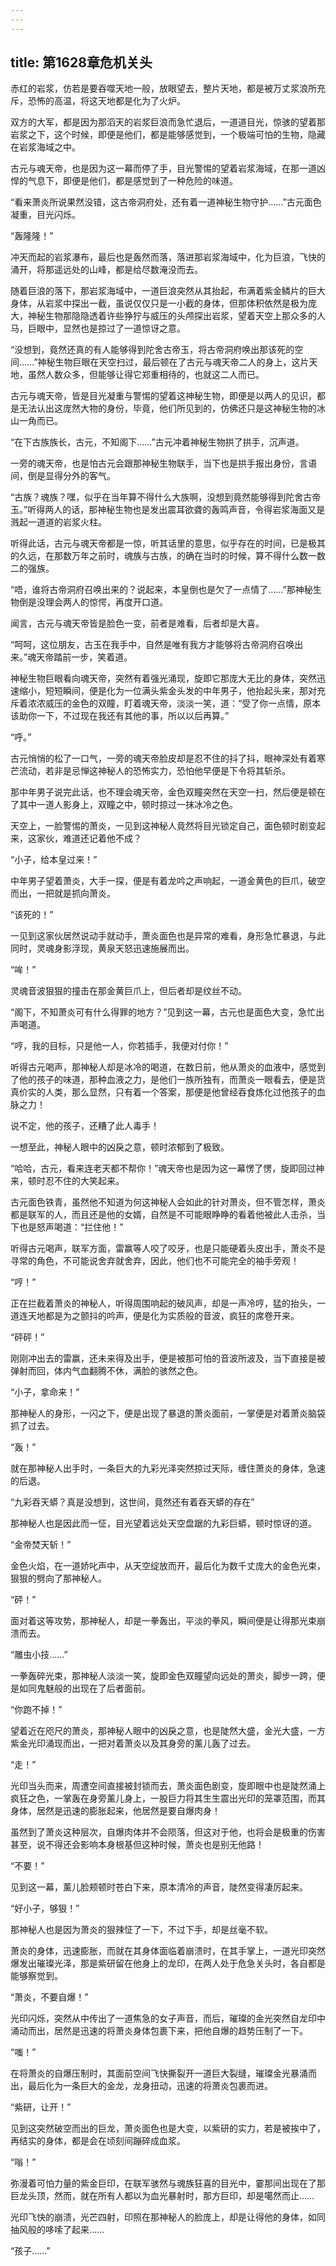 ```yaml
---
---
---
```

title: 第1628章危机关头
---



赤红的岩浆，仿若是要吞噬天地一般，放眼望去，整片天地，都是被万丈浆浪所充斥，恐怖的高温，将这天地都是化为了火炉。

双方的大军，都是因为那滔天的岩浆巨浪而急忙退后，一道道目光，惊骇的望着那岩浆之下，这个时候，即便是他们，都是能够感觉到，一个极端可怕的生物，隐藏在岩浆海域之中。

古元与魂天帝，也是因为这一幕而停了手，目光警惕的望着岩浆海域，在那一道凶悍的气息下，即便是他们，都是感觉到了一种危险的味道。

“看来萧炎所说果然没错，这古帝洞府处，还有着一道神秘生物守护……”古元面色凝重，目光闪烁。

“轰隆隆！”

冲天而起的岩浆瀑布，最后也是轰然而落，落进那岩浆海域中，化为巨浪，飞快的涌开，将那遥远处的山峰，都是给尽数淹没而去。

随着巨浪的落下，那岩浆海域中，一道巨浪突然从其抬起，布满着紫金鳞片的巨大身体，从岩浆中探出一截，虽说仅仅只是一小截的身体，但那体积依然是极为庞大，神秘生物那隐隐透着许些狰狞与威压的头颅探出岩浆，望着天空上那众多的人马，巨眼中，显然也是掠过了一道惊讶之意。

“没想到，竟然还真的有人能够得到陀舍古帝玉，将古帝洞府唤出那该死的空间……”神秘生物巨眼在天空扫过，最后顿在了古元与魂天帝二人的身上，这片天地，虽然人数众多，但能够让得它郑重相待的，也就这二人而已。

古元与魂天帝，皆是目光凝重与警惕的望着这神秘生物，即便是以两人的见识，都是无法认出这庞然大物的身份，毕竟，他们所见到的，仿佛还只是这神秘生物的冰山一角而已。

“在下古族族长，古元，不知阁下……”古元冲着神秘生物拱了拱手，沉声道。

一旁的魂天帝，也是怕古元会跟那神秘生物联手，当下也是拱手报出身份，言语间，倒是显得分外的客气。

“古族？魂族？嘿，似乎在当年算不得什么大族啊，没想到竟然能够得到陀舍古帝玉。”听得两人的话，那神秘生物也是发出震耳欲聋的轰鸣声音，令得岩浆海面又是溅起一道道的岩浆火柱。

听得此话，古元与魂天帝都是一惊，听其话里的意思，似乎存在的时间，已是极其的久远，在那数万年之前时，魂族与古族，的确在当时的时候，算不得什么数一数二的强族。

“唔，谁将古帝洞府召唤出来的？说起来，本皇倒也是欠了一点情了……”那神秘生物倒是没理会两人的惊愕，再度开口道。

闻言，古元与魂天帝皆是脸色一变，前者是难看，后者却是大喜。

“呵呵，这位朋友，古玉在我手中，自然是唯有我方才能够将古帝洞府召唤出来。”魂天帝踏前一步，笑着道。

神秘生物巨眼看向魂天帝，突然有着强光涌现，旋即它那庞大无比的身体，突然迅速缩小，短短瞬间，便是化为一位满头紫金头发的中年男子，他抬起头来，那对充斥着浓浓威压的金色的双瞳，盯着魂天帝，淡淡一笑，道：“受了你一点情，原本该助你一下，不过现在我还有其他的事，所以以后再算。”

“呼。”

古元悄悄的松了一口气，一旁的魂天帝脸皮却是忍不住的抖了抖，眼神深处有着寒芒流动，若非是忌惮这神秘人的恐怖实力，恐怕他早便是下令将其斩杀。

那中年男子说完此话，也不理会魂天帝，金色双瞳突然在天空一扫，然后便是顿在了其中一道人影身上，双瞳之中，顿时掠过一抹冰冷之色。

天空上，一脸警惕的萧炎，一见到这神秘人竟然将目光锁定自己，面色顿时剧变起来，这家伙，难道还记着他不成？

“小子，给本皇过来！”

中年男子望着萧炎，大手一探，便是有着龙吟之声响起，一道金黄色的巨爪，破空而出，一把就是抓向萧炎。

“该死的！”

一见到这家伙居然说动手就动手，萧炎面色也是异常的难看，身形急忙暴退，与此同时，灵魂身影浮现，黄泉天怒迅速施展而出。

“哞！”

灵魂音波狠狠的撞击在那金黄巨爪上，但后者却是纹丝不动。

“阁下，不知萧炎可有什么得罪的地方？”见到这一幕，古元也是面色大变，急忙出声喝道。

“哼，我的目标，只是他一人，你若插手，我便对付你！”

听得古元喝声，那神秘人却是冰冷的喝道，在数日前，他从萧炎的血液中，感觉到了他的孩子的味道，那种血液之力，是他们一族所独有，而萧炎一眼看去，便是货真价实的人类，那么显然，只有着一个答案，那便是他曾经吞食炼化过他孩子的血脉之力！

说不定，他的孩子，还糟了此人毒手！

一想至此，神秘人眼中的凶戾之意，顿时浓郁到了极致。

“哈哈，古元，看来连老天都不帮你！”魂天帝也是因为这一幕愣了愣，旋即回过神来，顿时忍不住的大笑起来。

古元面色铁青，虽然他不知道为何这神秘人会如此的针对萧炎，但不管怎样，萧炎都是联军的人，而且还是他的女婿，自然是不可能眼睁睁的看着他被此人击杀，当下也是怒声喝道：“拦住他！”

听得古元喝声，联军方面，雷赢等人咬了咬牙，也是只能硬着头皮出手，萧炎不是寻常的角色，不可能说舍弃就舍弃，因此，他们也不可能完全的袖手旁观！

“哼！”

正在拦截着萧炎的神秘人，听得周围响起的破风声，却是一声冷哼，猛的抬头，一道连天地都是为之颤抖的吟声，便是化为实质般的音波，疯狂的席卷开来。

“砰砰！”

刚刚冲出去的雷赢，还未来得及出手，便是被那可怕的音波所波及，当下直接是被弹射而回，体内气血翻腾不休，满脸的骇然之色。

“小子，拿命来！”

那神秘人的身形，一闪之下，便是出现了暴退的萧炎面前，一掌便是对着萧炎脑袋抓了过去。

“轰！”

就在那神秘人出手时，一条巨大的九彩光泽突然掠过天际，缠住萧炎的身体，急速的后退。

“九彩吞天蟒？真是没想到，这世间，竟然还有着吞天蟒的存在”

那神秘人也是因此而一怔，目光望着远处天空盘踞的九彩巨蟒，顿时惊讶的道。

“金帝焚天斩！”

金色火焰，在一道娇叱声中，从天空绽放而开，最后化为数千丈庞大的金色光束，狠狠的劈向了那神秘人。

“砰！”

面对着这等攻势，那神秘人，却是一拳轰出，平淡的拳风，瞬间便是让得那光束崩溃而去。

“雕虫小技……”

一拳轰碎光束，那神秘人淡淡一笑，旋即金色双瞳望向远处的萧炎，脚步一跨，便是如同鬼魅般的出现在了后者面前。

“你跑不掉！”

望着近在咫尺的萧炎，那神秘人眼中的凶戾之意，也是陡然大盛，金光大盛，一方紫金光印涌现而出，一把对着萧炎以及其身旁的薰儿轰了过去。

“走！”

光印当头而来，周遭空间直接被封锁而去，萧炎面色剧变，旋即眼中也是陡然涌上疯狂之色，一掌轰在身旁薰儿身上，一股巨力将其生生震出光印的笼罩范围，而其身体，居然是迅速的膨胀起来，他居然是要自爆肉身！

虽然到了萧炎这种层次，自爆肉体并不会陨落，但这对于他，也将会是极重的伤害甚至，说不得还会影响本身根基但这种时候，萧炎也是别无他路！

“不要！”

见到这一幕，薰儿脸颊顿时苍白下来，原本清冷的声音，陡然变得凄厉起来。

“好小子，够狠！”

那神秘人也是因为萧炎的狠辣怔了一下，不过下手，却是丝毫不软。

萧炎的身体，迅速膨胀，而就在其身体面临着崩溃时，在其手掌上，一道光印突然爆发出璀璨光泽，那是紫研留在他身上的龙印，在两人处于危急关头时，各自都是能够察觉到。

“萧炎，不要自爆！”

光印闪烁，突然从中传出了一道焦急的女子声音，而后，璀璨的金光突然自龙印中涌动而出，居然是迅速的将萧炎身体包裹下来，把他自爆的趋势压制了一下。

“嗤！”

在将萧炎的自爆压制时，其面前空间飞快撕裂开一道巨大裂缝，璀璨金光暴涌而出，最后化为一条巨大的金龙，龙身扭动，迅速的将萧炎包裹而进。

“紫研，让开！”

见到这突然破空而出的巨龙，萧炎面色也是大变，以紫研的实力，若是被挨中了，再结实的身体，都是会在顷刻间蹦碎成血浆。

“嗡！”

弥漫着可怕力量的紫金巨印，在联军骇然与魂族狂喜的目光中，霎那间出现在了那巨龙头顶，然而，就在所有人都以为血光暴射时，那方巨印，却是噶然而止……

光印飞快的崩溃，光芒四射，印照在那神秘人的脸庞上，却是让得他的身体，如同抽风般的哆嗦了起来……

“孩子……”